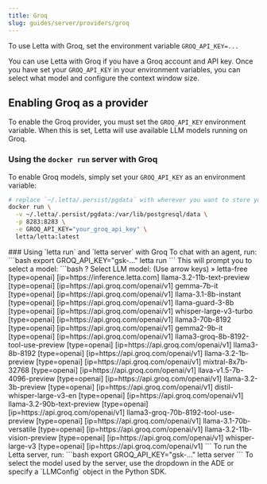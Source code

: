 ```yaml
---
title: Groq
slug: guides/server/providers/groq
---
```



<Tip>To use Letta with Groq, set the environment variable `GROQ_API_KEY=...`</Tip>

You can use Letta with Groq if you have a Groq account and API key. Once you have set your `GROQ_API_KEY` in your environment variables, you can select what model and configure the context window size.

## Enabling Groq as a provider
To enable the Groq provider, you must set the `GROQ_API_KEY` environment variable. When this is set, Letta will use available LLM models running on Groq.

### Using the `docker run` server with Groq
To enable Groq models, simply set your `GROQ_API_KEY` as an environment variable:
```bash
# replace `~/.letta/.persist/pgdata` with wherever you want to store your agent data
docker run \
  -v ~/.letta/.persist/pgdata:/var/lib/postgresql/data \
  -p 8283:8283 \
  -e GROQ_API_KEY="your_groq_api_key" \
  letta/letta:latest
```

<Accordion icon="square-terminal" title="CLI (pypi only)">
### Using `letta run` and `letta server` with Groq
To chat with an agent, run:
```bash
export GROQ_API_KEY="gsk-..."
letta run
```
This will prompt you to select a model:
```bash
? Select LLM model: (Use arrow keys)
 » letta-free [type=openai] [ip=https://inference.letta.com]
   llama-3.2-11b-text-preview [type=openai] [ip=https://api.groq.com/openai/v1]
   gemma-7b-it [type=openai] [ip=https://api.groq.com/openai/v1]
   llama-3.1-8b-instant [type=openai] [ip=https://api.groq.com/openai/v1]
   llama-guard-3-8b [type=openai] [ip=https://api.groq.com/openai/v1]
   whisper-large-v3-turbo [type=openai] [ip=https://api.groq.com/openai/v1]
   llama3-70b-8192 [type=openai] [ip=https://api.groq.com/openai/v1]
   gemma2-9b-it [type=openai] [ip=https://api.groq.com/openai/v1]
   llama3-groq-8b-8192-tool-use-preview [type=openai] [ip=https://api.groq.com/openai/v1]
   llama3-8b-8192 [type=openai] [ip=https://api.groq.com/openai/v1]
   llama-3.2-1b-preview [type=openai] [ip=https://api.groq.com/openai/v1]
   mixtral-8x7b-32768 [type=openai] [ip=https://api.groq.com/openai/v1]
   llava-v1.5-7b-4096-preview [type=openai] [ip=https://api.groq.com/openai/v1]
   llama-3.2-3b-preview [type=openai] [ip=https://api.groq.com/openai/v1]
   distil-whisper-large-v3-en [type=openai] [ip=https://api.groq.com/openai/v1]
   llama-3.2-90b-text-preview [type=openai] [ip=https://api.groq.com/openai/v1]
   llama3-groq-70b-8192-tool-use-preview [type=openai] [ip=https://api.groq.com/openai/v1]
   llama-3.1-70b-versatile [type=openai] [ip=https://api.groq.com/openai/v1]
   llama-3.2-11b-vision-preview [type=openai] [ip=https://api.groq.com/openai/v1]
   whisper-large-v3 [type=openai] [ip=https://api.groq.com/openai/v1]
```
To run the Letta server, run:
```bash
export GROQ_API_KEY="gsk-..."
letta server
```
To select the model used by the server, use the dropdown in the ADE or specify a `LLMConfig` object in the Python SDK.
</Accordion>

